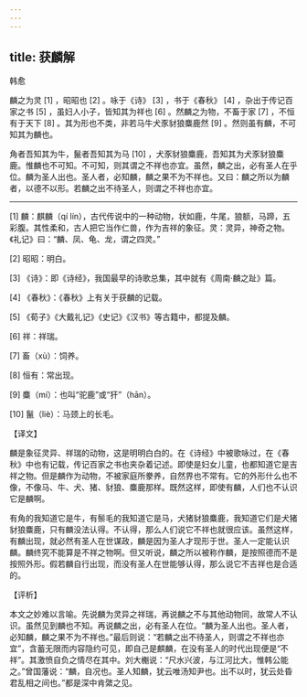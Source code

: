 ```yaml
---
---
---
```

title: 获麟解
---




韩愈

麟之为灵 [1] ，昭昭也 [2] 。咏于《诗》 [3] ，书于《春秋》 [4] ，杂出于传记百家之书 [5] ，虽妇人小子，皆知其为祥也 [6] 。然麟之为物，不畜于家 [7] ，不恒有于天下 [8] 。其为形也不类，非若马牛犬豕豺狼麋鹿然 [9] 。然则虽有麟，不可知其为麟也。

角者吾知其为牛，鬣者吾知其为马 [10] ，犬豕豺狼麋鹿，吾知其为犬豕豺狼麋鹿。惟麟也不可知。不可知，则其谓之不祥也亦宜。虽然，麟之出，必有圣人在乎位。麟为圣人出也。圣人者，必知麟，麟之果不为不祥也。又曰：麟之所以为麟者，以德不以形。若麟之出不待圣人，则谓之不祥也亦宜。



* * *



[1] 麟：麒麟（qí lín），古代传说中的一种动物，状如鹿，牛尾，狼额，马蹄，五彩腹。其性柔和，古人把它当作仁兽，作为吉祥的象征。灵：灵异，神奇之物。《礼记》曰：“麟、凤、龟、龙，谓之四灵。”

[2] 昭昭：明白。

[3] 《诗》：即《诗经》，我国最早的诗歌总集，其中就有《周南·麟之趾》篇。

[4] 《春秋》：《春秋》上有关于获麟的记载。

[5] 《荀子》《大戴礼记》《史记》《汉书》等古籍中，都提及麟。

[6] 祥：祥瑞。

[7] 畜（xù）：饲养。

[8] 恒有：常出现。

[9] 麋（mí）：也叫“驼鹿”或“犴”（hān）。

[10] 鬣（liè）：马颈上的长毛。

【译文】

麟是象征灵异、祥瑞的动物，这是明明白白的。在《诗经》中被歌咏过，在《春秋》中也有记载，传记百家之书也夹杂着记述。即使是妇女儿童，也都知道它是吉祥之物。但是麟作为动物，不被家庭所豢养，自然界也不常有。它的外形什么也不像，不像马、牛、犬、猪、豺狼、麋鹿那样。既然这样，即使有麟，人们也不认识它是麟啊。

有角的我知道它是牛，有鬃毛的我知道它是马，犬猪豺狼麋鹿，我知道它们是犬猪豺狼麋鹿，只有麟没法认得。不认得，那么人们说它不祥也就很应该。虽然这样，有麟出现，就必然有圣人在世谋政，麟是因为圣人才现形于世。圣人一定能认识麟。麟终究不能算是不祥之物啊。但又听说，麟之所以被称作麟，是按照德而不是按照外形。假若麟自行出现，而没有圣人在世能够认得，那么说它不吉祥也是合适的。

【评析】

本文之妙难以言喻。先说麟为灵异之祥瑞，再说麟之不与其他动物同，故常人不认识。虽然见到麟也不知。再说麟之出，必有圣人在位。“麟为圣人出也。圣人者，必知麟，麟之果不为不祥也。”最后则说：“若麟之出不待圣人，则谓之不祥也亦宜”，含蓄无限而内容隐约可见，即自己是麒麟，在没有圣人的时代出现便是“不祥”。其激愤自负之情尽在其中。刘大櫆说：“尺水兴波，与江河比大，惟韩公能之。”曾国藩说：“麟，自况也。圣人知麟，犹云唯汤知尹也。出不以时，犹云处昏君乱相之间也。”都是深中肯綮之见。